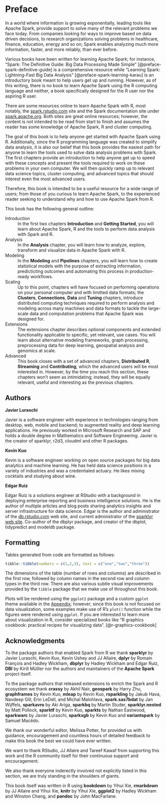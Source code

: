 # Preface {-}

In a world where information is growing exponentially, leading tools like Apache Spark, provide support to solve many of the relevant problems we face today. From companies looking for ways to improve based on data driven decisions, to research organizations solving problems in healthcare, finance, education, energy and so on; Spark enables analyzing much more information, faster, and more reliably, than ever before.

Various books have been written for learning Apache Spark; for instance, "Spark: The Definitive Guide: Big Data Processing Made Simple" [@preface-spark-definitive-guide] is a comprehensive resource while "Learning Spark: Lightning-Fast Big Data Analysis" [@preface-spark-learning-karau] is an introductory book meant to help users get up and running. However, as of this writing, there is no book to learn Apache Spark using the R computing language and neither, a book specifically designed for the R user nor the aspiring R user.

There are some resources online to learn Apache Spark with R, most notably, the [spark.rstudio.com](https://spark.rstudio.com) site and the Spark documentation site under [spark.apache.org](https://spark.apache.org/docs/latest/index.html). Both sites are great online resources; however, the content is not intended to be read from start to finish and assumes the reader has some knowledge of Apache Spark, R and cluster computing.

The goal of this book is to help anyone get started with Apache Spark using R. Additionally, since the R programming language was created to simplify data analysis, it is also our belief that this book provides the easiest path for anyone to learn the tools used to solve data analysis problems with Spark. The first chapters provide an introduction to help anyone get up to speed with these concepts and present the tools required to work on these problems in your own computer. We will then quickly ramp up to relevant data science topics, cluster computing, and advanced topics that should interest even the most advanced users.

Therefore, this book is intended to be a useful resource for a wide range of users; from those of you curious to learn Apache Spark, to the experienced reader seeking to understand why and how to use Apache Spark from R.

This book has the following general outline:

Introduction
: In the first two chapters **Introduction** and **Getting Started**, you will learn about Apache Spark, R and the tools to perform data analysis with Spark and R.

Analysis
: In the **Analysis** chapter, you will learn how to analyze, explore, transform and visualize data in Apache Spark with R.

Modeling
: In the **Modeling** and **Pipelines** chapters, you will learn how to create statistical models with the purpose of extracting information, predicticting outcomes and automating this process in production-ready workflows.

Scaling
: Up to this point, chapters will have focused on performing operations on your personal computer and with limitted data formats; the **Clusters**, **Connections**, **Data** and **Tuning** chapters, introduce distributed computing techniques required to perform analysis and modeling across many machines and data formats to tackle the large-scale data and computation problems that Apache Spark was designed for.

Extensions
: The extensions chapter describes optional components and extended functionality applicable to specific, yet relevant, use cases. You will learn about alternative modeling frameworks, graph processing, preprocessing data for deep learning, geospatial analysis and genomics at scale.

Advanced
: This book closes with a set of advanced chapters, **Distributed R**, **Streaming** and **Contributing**, which the advanced users will be most interested in. However, by the time you reach this section, these chapters won't seem as intimidating; instead, they will be equally relevant, useful and interesting as the previous chapters.

## Authors {-}

**Javier Luraschi**

Javier is a software engineer with experience in technologies ranging from desktop, web, mobile and backend; to augmented reality and deep learning applications. He previously worked in Microsoft Research and SAP and holds a double degree in Mathematics and Software Engineering. Javier is the creator of sparklyr, r2d3, cloudml and other R packages.

**Kevin Kuo**

Kevin is a software engineer working on open source packages for big data analytics and machine learning. He has held data science positions in a variety of industries and was a credentialed actuary. He likes mixing cocktails and studying about wine.

**Edgar Ruiz**

Edgar Ruiz is a solutions engineer at RStudio with a background in deploying enterprise reporting and business intelligence solutions. He is the author of multiple articles and blog posts sharing analytics insights and server infrastructure for data science. Edgar is the author and administrator of the [db.rstudio.com](https://db.rstudio.com) web site, and current administrator of the [sparklyr web site](https://spark.rstudio.com). Co-author of the dbplyr package, and creator of the dbplot, tidypredict and modeldb package.

## Formatting {-}

Tables generated from code are formatted as follows:

```r
tibble::tibble(numbers = c(1,2,3), text = c("one","two","three"))
```

The dimensions of the table (number of rows and columns) are described in the first row, followed by column names in the second row and column types in the third row. There are also various subtle visual improvements provided by the `tibble` package that we make use of throughout this book.

Plots will be rendered using the `ggplot2` package and a custom `ggplot` theme available in the [Appendix](#appendix-ggplot2-theme); however, since this book is not focused on data visualization, some examples make use of R's `plot()` function while the figures were rendered using `ggplot`. If you are interested to learn more about visualization in R, consider specialized books like "R graphics cookbook: practical recipes for visualizing data". [@r-graphics-cookbook]
 
## Acknowledgments {-}

To the package authors that enabled Spark from R we thank **sparklyr** by Javier Luraschi, Kevin Kuo, Kevin Ushey and JJ Allaire, **dplyr** by Romain François and Hadley Wickham, **dbplyr** by Hadley Wickham and Edgar Ruiz, **DBI** by Kirill Mülller nor the authors and maintainers of the **Apache Spark** project itself.

To the package authors that released extensions to enrich the Spark and R ecosystem we thank **crassy** by Akhil Nair, **geospark** by Harry Zhu, **graphframes** by Kevin Kuo, **mleap** by Kevin Kuo, **rsparkling** by Jakub Hava, Navdeep Gill, Erin LeDell, and Michal Malohlava, **spark.sas7bdat** by Jan Wijffels, **sparkavro** by Aki Ariga, **sparkbq** by Martin Studer, **sparklyr.nested** by Matt Pollock, **sparktf** by Kevin Kuo, **sparkts** by Nathan Eastwood, **sparkwarc** by Javier Luraschi, **sparkxgb** by Kevin Kuo and **variantspark** by Samuel Macêdo.

We thank our wonderful editor, Melissa Potter, for provided us with guidance, encouragement and countless hours of detailed feedback to make this book the best we could have ever written.

We want to thank RStudio, JJ Allaire and Tareef Kawaf from supporting this work and the R community itself for their continuous support and encouragement.

We also thank everyone inderectly involved not explicitly listed in this section, we are truly standing in the shoulders of giants.

This book itself was written in R using **bookdown** by Yihui Xie, **rmarkdown** by JJ Allaire and Yihui Xie, 
**knitr** by Yihui Xie, **ggplot2** by Hadley Wickham and Winston Chang, and **pandoc** by John MacFarlane.
